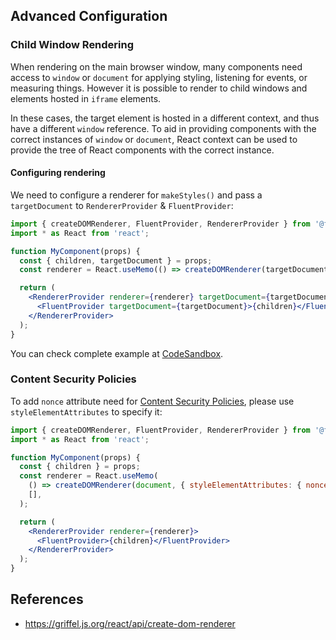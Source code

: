 
<Meta title="Concepts/Developer/Advanced Configuration" />

## Advanced Configuration

### Child Window Rendering

When rendering on the main browser window, many components need access to `window` or `document` for applying styling, listening for events, or measuring things. However it is possible to render to child windows and elements hosted in `iframe` elements.

In these cases, the target element is hosted in a different context, and thus have a different `window` reference. To aid in providing components with the correct instances of `window` or `document`, React context can be used to provide the tree of React components with the correct instance.

#### Configuring rendering

We need to configure a renderer for `makeStyles()` and pass a `targetDocument` to `RendererProvider` & `FluentProvider`:

```jsx
import { createDOMRenderer, FluentProvider, RendererProvider } from '@fluentui/react-components';
import * as React from 'react';

function MyComponent(props) {
  const { children, targetDocument } = props;
  const renderer = React.useMemo(() => createDOMRenderer(targetDocument), [targetDocument]);

  return (
    <RendererProvider renderer={renderer} targetDocument={targetDocument}>
      <FluentProvider targetDocument={targetDocument}>{children}</FluentProvider>
    </RendererProvider>
  );
}
```

You can check complete example at [CodeSandbox](https://codesandbox.io/s/fluentuireact-components-render-into-iframe-l62ke).

### Content Security Policies

To add `nonce` attribute need for [Content Security Policies](https://developer.mozilla.org/en-US/docs/Web/HTTP/CSP), please use `styleElementAttributes` to specify it:

```jsx
import { createDOMRenderer, FluentProvider, RendererProvider } from '@fluentui/react-components';
import * as React from 'react';

function MyComponent(props) {
  const { children } = props;
  const renderer = React.useMemo(
    () => createDOMRenderer(document, { styleElementAttributes: { nonce: 'random' } }),
    [],
  );

  return (
    <RendererProvider renderer={renderer}>
      <FluentProvider>{children}</FluentProvider>
    </RendererProvider>
  );
}
```

## References

- https://griffel.js.org/react/api/create-dom-renderer
